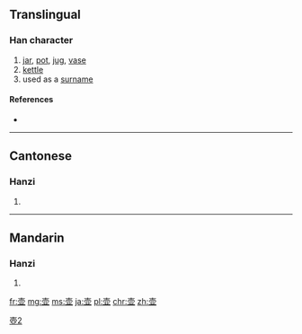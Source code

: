 {{also|壺}}
==Translingual==

===Han character===
{{Han char|rn=33|rad=士|as=07|sn=10|four=|canj=土月廿金 (GBTC)|ids=⿳[[士]][[冖]][[业]]}}

# [[jar]], [[pot]], [[jug]], [[vase]]
# [[kettle]]
# used as a [[surname]]

====References====
* {{Han ref|kx=0243.071|hdz=10447.060|uh=58F6|ud=22774}}

----

==Cantonese==

===Hanzi===
{{yue-hanzi|jyut=|y=wu4|tra=壺}}

# {{defn|lang=yue|sort=士07}}

----

==Mandarin==

===Hanzi===
{{cmn-hanzi|tra=壺|pin=[[hú]] ([[hu2]])|wg=hu<sup>2</sup>}}

# {{defn|lang=cmn|sort=士07}}

[[Category:CJKV characters simplified differently in Japan and China|壺2]]

[[fr:壶]]
[[mg:壶]]
[[ms:壶]]
[[ja:壶]]
[[pl:壶]]
[[chr:壶]]
[[zh:壶]]